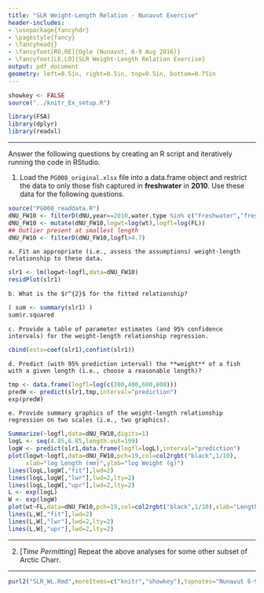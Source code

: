 ```yaml
---
title: "SLR Weight-Length Relation - Nunavut Exercise"
header-includes:
- \usepackage{fancyhdr}
- \pagestyle{fancy}
- \fancyhead{}
- \fancyfoot[RO,RE]{Ogle (Nunavut, 6-9 Aug 2016)}
- \fancyfoot[LE,LO]{SLR Weight-Length Relation Exercise}
output: pdf_document
geometry: left=0.5in, right=0.5in, top=0.5in, bottom=0.75in
---
```


```r
showkey <- FALSE
source("../knitr_Ex_setup.R")
```
```r
library(FSA)
library(dplyr)
library(readxl)
```

----

Answer the following questions by creating an R script and iteratively running the code in RStudio.

1. Load the `PG008_original.xlsx` file into a data.frame object and restrict the data to only those fish captured in **freshwater** in **2010**.  Use these data for the following questions.
```r
source("PG008_readdata.R")
dNU_FW10 <- filterD(dNU,year==2010,water.type %in% c("Freshwater","freshwater"))
dNU_FW10 <- mutate(dNU_FW10,logwt=log(wt),logfl=log(FL))
## Outlier present at smallest length
dNU_FW10 <- filterD(dNU_FW10,logfl>4.7)
```

    a. Fit an appropriate (i.e., assess the assumptions) weight-length relationship to these data.
```r
slr1 <- lm(logwt~logfl,data=dNU_FW10)
residPlot(slr1)
```

    b. What is the $r^{2}$ for the fitted relationship?
```r
( sum <- summary(slr1) )
sum$r.squared
```

    c. Provide a table of parameter estimates (and 95% confidence intervals) for the weight-length relationship regression.
```r
cbind(ests=coef(slr1),confint(slr1))
```

    d. Predict (with 95% prediction interval) the **weight** of a fish with a given length (i.e., choose a reasonable length)?
```r
tmp <- data.frame(logfl=log(c(200,400,600,800)))
predW <- predict(slr1,tmp,interval="prediction")
exp(predW)
```

    e. Provide summary graphics of the weight-length relationship regression on two scales (i.e., two graphics).

```r
Summarize(~logfl,data=dNU_FW10,digits=1)
logL <- seq(4.85,6.85,length.out=199)
logW <- predict(slr1,data.frame(logfl=logL),interval="prediction")
plot(logwt~logfl,data=dNU_FW10,pch=19,col=col2rgbt("black",1/10),
     xlab="log Length (mm)",ylab="log Weight (g)")
lines(logL,logW[,"fit"],lwd=2)
lines(logL,logW[,"lwr"],lwd=2,lty=2)
lines(logL,logW[,"upr"],lwd=2,lty=2)
L <- exp(logL)
W <- exp(logW)
plot(wt~FL,data=dNU_FW10,pch=19,col=col2rgbt("black",1/10),xlab="Length (mm)",ylab="Weight (g)")
lines(L,W[,"fit"],lwd=2)
lines(L,W[,"lwr"],lwd=2,lty=2)
lines(L,W[,"upr"],lwd=2,lty=2)
```

----

2. [*Time Permitting*] Repeat the above analyses for some other subset of Arctic Charr.

----

```r
purl2("SLR_WL.Rmd",moreItems=c("knitr","showkey"),topnotes="Nunavut 6-9-Aug-16")
```
